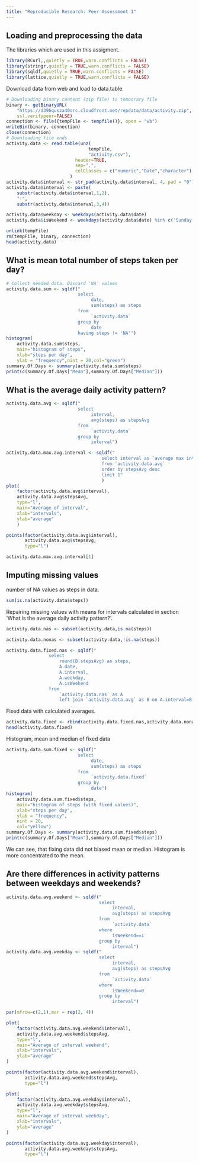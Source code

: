 ```yaml
---
title: "Reproducible Research: Peer Assessment 1"
---
```



## Loading and preprocessing the data

The libraries which are used in this assigment.
```r
library(RCurl,,quietly = TRUE,warn.conflicts = FALSE)
library(stringr,quietly = TRUE,warn.conflicts = FALSE)
library(sqldf,quietly = TRUE,warn.conflicts = FALSE)
library(lattice,quietly = TRUE,warn.conflicts = FALSE)
```
Download data from web and load to data.table.
```r
# Downloading binary content (zip file) to temoorary file 
binary <- getBinaryURL(
    "https://d396qusza40orc.cloudfront.net/repdata/data/activity.zip",
    ssl.verifypeer=FALSE)
connection <- file({tempFile <- tempfile()}, open = "wb")
writeBin(binary, connection)
close(connection)
# Downloading file ends
activity.data <- read.table(unz(
                               tempFile,
                               "activity.csv"),
                          header=TRUE,
                          sep=",",
                          colClasses = c("numeric","Date","character")
                        )
activity.data$interval <- str_pad(activity.data$interval, 4, pad = "0")
activity.data$interval <- paste(
    substr(activity.data$interval,1,2),
    ":",
    substr(activity.data$interval,3,4))

activity.data$weekday <- weekdays(activity.data$date)
activity.data$isWeekend <- weekdays(activity.data$date) %in% c('Sunday','Saturday')

unlink(tempFile)
rm(tempFile, binary, connection)
head(activity.data)

```

## What is mean total number of steps taken per day?

```r
# Collect needed data. Discard 'NA' values
activity.data.sum <- sqldf("
                           select 
                                date,
                                sum(steps) as steps
                           from 
                                `activity.data` 
                           group by 
                                date
                           having steps != 'NA'")
histogram(
    activity.data.sum$steps,
    main="histogram of steps",
    xlab="steps per day", 
    ylab = "frequency",nint = 20,col="green")
summary.Of.Days <- summary(activity.data.sum$steps)
print(c(summary.Of.Days["Mean"],summary.Of.Days["Median"]))

```

## What is the average daily activity pattern?
```r
activity.data.avg <- sqldf("
                           select 
                                interval,
                                avg(steps) as stepsAvg
                           from 
                                `activity.data` 
                           group by 
                                interval")

activity.data.max.avg.interval <- sqldf("
                                    select interval as `average max interval of steps`
                                    from `activity.data.avg`
                                    order by stepsAvg desc
                                    limit 1"
                                    )
plot(
    factor(activity.data.avg$interval),
    activity.data.avg$stepsAvg,
    type="l",
    main="Average of interval",
    xlab="intervals",
    ylab="average"
    )

points(factor(activity.data.avg$interval),
       activity.data.avg$stepsAvg,
       type="l")

activity.data.max.avg.interval[1]

```

## Imputing missing values

number of NA values as steps in data.
```r
sum(is.na(activity.data$steps))
```
Repairing missing values with means for intervals calculated in section  'What is the average daily activity pattern?'.
```r
activity.data.nas <- subset(activity.data,is.na(steps))

activity.data.nonas <- subset(activity.data,!is.na(steps))

activity.data.fixed.nas <- sqldf("
                select 
                    round(B.stepsAvg) as steps,
                    A.date,
                    A.interval,
                    A.weekday,
                    A.isWeekend
                from 
                    `activity.data.nas` as A
                    left join `activity.data.avg` as B on A.interval=B.interval")
```
Fixed data with calculated averages.
```r
activity.data.fixed <- rbind(activity.data.fixed.nas,activity.data.nonas)
head(activity.data.fixed)
```
Histogram, mean and median of fixed data
```r
activity.data.sum.fixed <- sqldf("
                           select 
                                date,
                                sum(steps) as steps
                           from 
                                `activity.data.fixed` 
                           group by 
                                date")
histogram(
    activity.data.sum.fixed$steps,
    main="histogram of steps (with fixed values)",
    xlab="steps per day", 
    ylab = "frequency",
    nint = 20,
    col="yellow")
summary.Of.Days <- summary(activity.data.sum.fixed$steps)
print(c(summary.Of.Days["Mean"],summary.Of.Days["Median"]))
```

We can see, that fixing data did not biased mean or median.
Histogram is more concentrated to the mean.

## Are there differences in activity patterns between weekdays and weekends?

```r
activity.data.avg.weekend <- sqldf("
                                   select 
                                        interval,
                                        avg(steps) as stepsAvg
                                   from 
                                        `activity.data` 
                                   where
                                        isWeekend==1
                                   group by 
                                        interval")
activity.data.avg.weekday <- sqldf("
                                   select 
                                        interval,
                                        avg(steps) as stepsAvg
                                   from 
                                        `activity.data` 
                                   where
                                        isWeekend==0
                                   group by 
                                        interval")

par(mfrow=c(2,1),mar = rep(2, 4))

plot(
    factor(activity.data.avg.weekend$interval),
    activity.data.avg.weekend$stepsAvg,
    type="l",
    main="Average of interval weekend",
    xlab="intervals",
    ylab="average"
)

points(factor(activity.data.avg.weekend$interval),
       activity.data.avg.weekend$stepsAvg,
       type="l")

plot(
    factor(activity.data.avg.weekday$interval),
    activity.data.avg.weekday$stepsAvg,
    type="l",
    main="Average of interval weekday",
    xlab="intervals",
    ylab="average"
)

points(factor(activity.data.avg.weekday$interval),
       activity.data.avg.weekday$stepsAvg,
       type="l")
```
